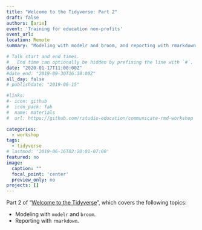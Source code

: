 ```yaml
---
title: "Welcome to the Tidyverse: Part 2"
draft: false
authors: [arie]
event: 'Training for education non-profits'
event_url: 
location: Remote 
summary: "Modeling with modelr and broom, and reporting with rmarkdown."

# Talk start and end times.
#   End time can optionally be hidden by prefixing the line with `#`.
date: "2020-01-17T11:00:00Z"
#date_end: "2019-09-30T16:30:00Z"
all_day: false
# publishdate: "2019-06-15"

#links:
#- icon: github
#  icon_pack: fab
#  name: materials
#  url: https://github.com/rstudio-education/communicate-rmd-workshop

categories:
  - workshop
tags:
  - tidyverse
# lastmod: '2019-06-16T02:20:01-07:00'
featured: no
image:
  caption: ""
  focal_point: 'center'
  preview_only: no
projects: []
---
```


Part 2 of "[Welcome to the Tidyverse](https://github.com/rstudio-education/welcome-to-the-tidyverse)", which covers the following topics:

 - Modeling with `modelr` and `broom`.
 - Reporting with `rmarkdown`.

